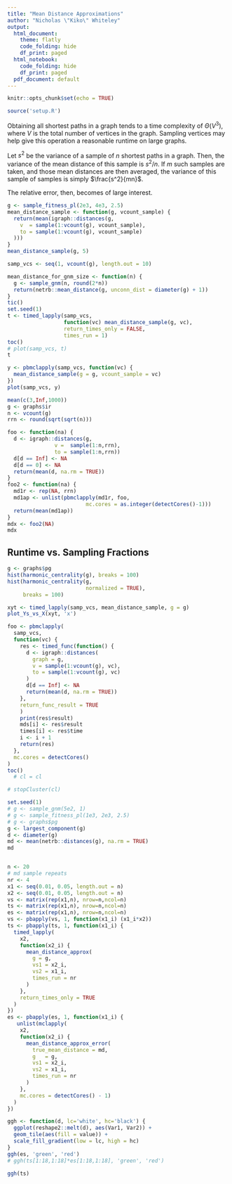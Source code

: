 ```yaml
---
title: "Mean Distance Approximations"
author: "Nicholas \"Kiko\" Whiteley"
output:
  html_document:
    theme: flatly
    code_folding: hide
    df_print: paged
  html_notebook:
    code_folding: hide
    df_print: paged
  pdf_document: default
---
```


```r
knitr::opts_chunk$set(echo = TRUE)

source('setup.R')
```

Obtaining all shortest paths in a graph tends to a time complexity of $\Theta(V^3)$, where $V$ is the total number of vertices in the graph.  Sampling vertices may help give this operation a reasonable runtime on large graphs.

Let $s^2$ be the variance of a sample of $n$ shortest paths in a graph.  Then, the variance of the mean distance of this sample is $s^2/n$.  If $m$ such samples are taken, and those mean distances are then averaged, the variance of this sample of samples is simply $\frac{s^2}{mn}$.

The relative error, then, becomes of large interest.


```r
g <- sample_fitness_pl(2e3, 4e3, 2.5)
mean_distance_sample <- function(g, vcount_sample) {
  return(mean(igraph::distances(g,
    v  = sample(1:vcount(g), vcount_sample),
    to = sample(1:vcount(g), vcount_sample)
  )))
}
mean_distance_sample(g, 5)
```


```r
samp_vcs <- seq(1, vcount(g), length.out = 10)

mean_distance_for_gnm_size <- function(n) {
  g <- sample_gnm(n, round(2*n))
  return(netrb::mean_distance(g, unconn_dist = diameter(g) + 1))
}
tic()
set.seed(1)
t <- timed_lapply(samp_vcs, 
                  function(vc) mean_distance_sample(g, vc),
                  return_times_only = FALSE,
                  times_run = 1)
toc()
# plot(samp_vcs, t)
t
```
```r
y <- pbmclapply(samp_vcs, function(vc) {
  mean_distance_sample(g = g, vcount_sample = vc)
})
plot(samp_vcs, y)
```


```r
mean(c(3,Inf,1000))
g <- graphs$ir
n <- vcount(g)
rrn <- round(sqrt(sqrt(n)))

foo <- function(na) {
  d <- igraph::distances(g,
               v =  sample(1:n,rrn),
               to = sample(1:n,rrn))
  d[d == Inf] <- NA
  d[d == 0] <- NA
  return(mean(d, na.rm = TRUE))
}
foo2 <- function(na) {
  md1r <- rep(NA, rrn)
  md1ap <- unlist(pbmclapply(md1r, foo,
                         mc.cores = as.integer(detectCores()-1)))
  return(mean(md1ap))
}
mdx <- foo2(NA)
mdx
```


## Runtime vs. Sampling Fractions
```r
g <- graphs$pg
hist(harmonic_centrality(g), breaks = 100)
hist(harmonic_centrality(g,
                         normalized = TRUE),
     breaks = 100)
```



```r
xyt <- timed_lapply(samp_vcs, mean_distance_sample, g = g)
plot_Ys_vs_X(xyt, 'x')
```


```r
foo <- pbmclapply(
  samp_vcs,
  function(vc) {
    res <- timed_func(function() {
      d <- igraph::distances(
        graph = g,
        v = sample(1:vcount(g), vc),
        to = sample(1:vcount(g), vc)
      )
      d[d == Inf] <- NA
      return(mean(d, na.rm = TRUE))
    },
    return_func_result = TRUE
    )
    print(res$result)
    mds[i] <- res$result
    times[i] <- res$time
    i <- i + 1
    return(res)
  },
  mc.cores = detectCores()
)
toc()
  # cl = cl

# stopCluster(cl)
```

```r
set.seed(1)
# g <- sample_gnm(5e2, 1)
# g <- sample_fitness_pl(1e3, 2e3, 2.5)
# g <- graphs$pg
g <- largest_component(g)
d <- diameter(g)
md <- mean(netrb::distances(g), na.rm = TRUE)
md


n <- 20
# md sample repeats
nr <- 4
x1 <- seq(0.01, 0.05, length.out = n)
x2 <- seq(0.01, 0.05, length.out = n)
vs <- matrix(rep(x1,n), nrow=n,ncol=n)
ts <- matrix(rep(x1,n), nrow=n,ncol=n)
es <- matrix(rep(x1,n), nrow=n,ncol=n)
vs <- pbapply(vs, 1, function(x1_i) (x1_i*x2))
ts <- pbapply(ts, 1, function(x1_i) {
  timed_lapply(
    x2,
    function(x2_i) {
      mean_distance_approx(
        g = g,
        vs1 = x2_i,
        vs2 = x1_i,
        times_run = nr
      )
    },
    return_times_only = TRUE
  )
})
es <- pbapply(es, 1, function(x1_i) {
   unlist(mclapply(
    x2,
    function(x2_i) {
      mean_distance_approx_error(
        true_mean_distance = md,
        g   = g,
        vs1 = x2_i,
        vs2 = x1_i,
        times_run = nr
      )
    },
    mc.cores = detectCores() - 1)
  )
})
```

```r
ggh <- function(d, lc='white', hc='black') {
  ggplot(reshape2::melt(d), aes(Var1, Var2)) +                           # Create heatmap with ggplot2
  geom_tile(aes(fill = value)) + 
  scale_fill_gradient(low = lc, high = hc)
}
ggh(es, 'green', 'red')
# ggh(ts[1:18,1:18]*es[1:18,1:18], 'green', 'red')

```
```r
ggh(ts)
```
